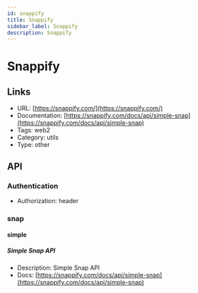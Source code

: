 ```yaml
---
id: snappify
title: Snappify
sidebar_label: Snappify
description: Snappify
---
```


# Snappify

## Links

* URL: [https://snappify.com/](https://snappify.com/)
* Documentation: [https://snappify.com/docs/api/simple-snap](https://snappify.com/docs/api/simple-snap)
* Tags: web2
* Category: utils
* Type: other

## API

### Authentication

* Authorization: header

### snap

#### simple

##### Simple Snap API

* Description: Simple Snap API
* Docs: [https://snappify.com/docs/api/simple-snap](https://snappify.com/docs/api/simple-snap)
